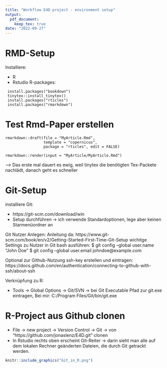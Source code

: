 ```yaml
---
title: "Workflow E4D project - environment setup"
output: 
  pdf_document:
    keep_tex: true
date: "2022-09-27"
---
```


# RMD-Setup

Installiere:

- R
- Rstudio
R-packages:
```
 install.packages("bookdown")
 tinytex::install_tinytex()
 install.packages("rticles")
 install.packages("rmarkdown")
```

# Test Rmd-Paper erstellen
```
rmarkdown::draft(file = "MyArticle.Rmd",
                 template = "copernicus",
                 package = "rticles", edit = FALSE)

rmarkdown::render(input = "MyArticle/MyArticle.Rmd")
```
--> Das erste mal dauert es ewig, weil tinytex die benötigten Tex-Packete nachlädt, danach geht es schneller

# Git-Setup

installiere Git:

- https://git-scm.com/download/win
- Setup durchführen -> ich verwende Standardoptionen, lege aber keinen Starmenüordner an

Git Nutzer Anlegen:
Anleitung da: https://www.git-scm.com/book/en/v2/Getting-Started-First-Time-Git-Setup
wichitge Settings zu Nutzer in Git bash ausführen:
$ git config --global user.name "John Doe"
$ git config --global user.email johndoe@example.com

Optional zur Github-Nutzung ssh-key erstellen und eintragen:
https://docs.github.com/en/authentication/connecting-to-github-with-ssh/about-ssh

Verknüpfung zu R:

- Tools -> Global Options -> Git/SVN -> bei Git Executable Pfad zur git.exe eintragen, Bei mir:
 C:/Program Files/Git/bin/git.exe


# R-Project aus Github clonen
- File -> new project -> Version Control -> Git -> von "https://github.com/jonaslenz/E4D.git" clonen 
- In Rstudio rechts oben erscheint Git-Reiter -> darin sieht man alle auf dem lokalen Rechner geänderten Dateien, die durch Git getrackt werden.
```r
knitr::include_graphics("Git_in_R.png")
```

